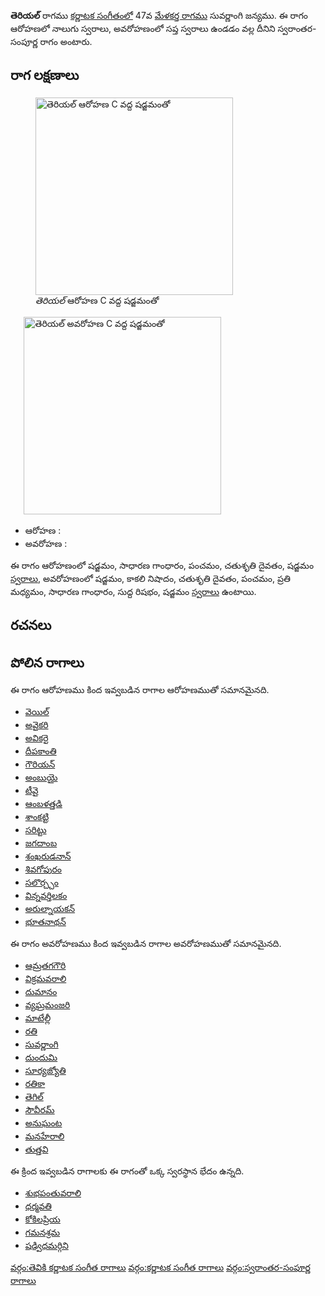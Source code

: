 {{Infobox ragam
	| name          	= తెరియల్
	| synonym	    	= 
	| mela          	= 
	| chakra        	= 
	| janaka        	= 
	| type          	= స్వరాంతర-సంపూర్ణ
	| arohanam      	= {{svaraC|S|G2|P|D2|S'}} 
	| avarohanam    	= {{svaraC|S'|N3|D2|P|M2|G2|R1|S}}
	| jeeva         	=
	| chhaya        	=
	| nyasa         	=
	| vishesha      	= 
	| equivalent  		= 
}}
{{కర్ణాటక సంగీత రాగాలు}}
'''తెరియల్''' రాగము [[కర్ణాటక సంగీతం]]లో 47వ [[మేళకర్త రాగము]] సువర్ణాంగి జన్యము.  ఈ రాగం ఆరోహణలో నాలుగు స్వరాలు, అవరోహణంలో సప్త స్వరాలు ఉండడం వల్ల దీనిని స్వరాంతర-సంపూర్ణ రాగం అంటారు.


==రాగ లక్షణాలు==
[[Image:teriyal_ar_kb2wiki.png|thumb|right|316px|''తెరియల్'' ఆరోహణ C వద్ద షడ్జమంతో]]
	[[Image:teriyal_av_kb2wiki.png|thumb|right|316px|''తెరియల్'' అవరోహణ C వద్ద షడ్జమంతో]]

* ఆరోహణ : {{svaraC|S|G2|P|D2|S'}} 
* అవరోహణ : {{svaraC|S'|N3|D2|P|M2|G2|R1|S}}

ఈ రాగం ఆరోహణంలో షడ్జమం, సాధారణ  గాంధారం, పంచమం, చతుశృతి దైవతం, షడ్జమం [[స్వరాలు]], అవరోహణంలో షడ్జమం, కాకలి  నిషాదం, చతుశృతి దైవతం, పంచమం, ప్రతి మధ్యమం, సాధారణ  గాంధారం, సుద్ద  రిషభం, షడ్జమం [[స్వరాలు]] ఉంటాయి.

==రచనలు==



==పోలిన రాగాలు==
ఈ రాగం ఆరోహణము కింద ఇవ్వబడిన రాగాల ఆరోహణముతో సమానమైనది.
* [[వెయిల్]]
* [[అవైకరి]]
* [[అవికరై]]
* [[దీపకాంతి]]
* [[గౌరియన్]]
* [[అంబుయై]]
* [[టీవై]]
* [[ ఆంబళత్తడి]]
* [[ శాంకట్టి]]
* [[సరిట్టు]]
* [[జగదాంబ]]
* [[శంఖరుడనాన్]]
* [[శివగోపురం]]
* [[సలొర్చ్చం]]
* [[విన్నవర్తిలకం]]
* [[అరుల్నాయకన్]]
* [[భూతనాథన్]]

ఈ రాగం అవరోహణము కింద ఇవ్వబడిన రాగాల అవరోహణముతో సమానమైనది.
* [[ఆమ్రతగగౌరి]]
* [[విక్రమవరాలి]]
* [[ దుమానం]]
* [[వ్యఘ్రమంజరి]]
* [[మాటేల్లీ]]
* [[రతి]]
* [[సువర్ణాంగి]]
* [[దుందుమి]]
* [[సూర్యజ్యోతి]]
* [[రతికా]]
* [[తెగిల్]]
* [[సౌవీరమ్]]
* [[అనుఘంట]]
* [[మనహేరాలి]]
* [[తుత్తవి]]

ఈ క్రింద ఇవ్వబడిన రాగాలకు ఈ రాగంతో ఒక్క స్వరస్థాన భేదం ఉన్నది.
* [[శుభపంతువరాలి]]
* [[ధర్మవతి]]
* [[కోకిలప్రియ]]
* [[గమనశ్రమ]]
* [[ షడ్విధమర్గిని]]



[[వర్గం:తెవికి కర్ణాటక సంగీత రాగాలు]]
[[వర్గం:కర్ణాటక సంగీత రాగాలు]]
[[వర్గం:స్వరాంతర-సంపూర్ణ రాగాలు]]